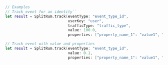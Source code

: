 ```swift
// Examples
// Track event for an identity``
let result = SplitRum.track(eventType: "event_type_id",
                            userKey: "user",
                            trafficType: "traffic_type",
                            value: 100.0,
                            properties: ["property_name_1": "value1", "property_name_2": "value2"])

// Track event with value and properties
let result = SplitRum.track(eventType: "event_type_id",
                            value: 0.1,
                            properties: ["property_name_1": "value1", "property_name_2": "value2"])
```